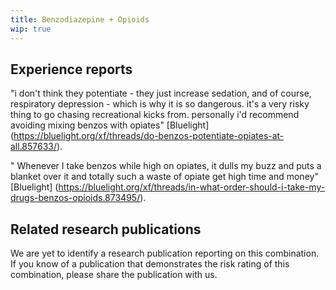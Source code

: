 ---
title: Benzodiazepine + Opioids
wip: true
---

## Experience reports
"i don't think they potentiate - they just increase sedation, and of course, respiratory depression - which is why it is so dangerous. it's a very risky thing to go chasing recreational kicks from. personally i'd recommend avoiding mixing benzos with opiates" [Bluelight] (https://bluelight.org/xf/threads/do-benzos-potentiate-opiates-at-all.857633/).

" Whenever I take benzos while high on opiates, it dulls my buzz and puts a blanket over it and totally such a waste of opiate get high time and money" [Bluelight] (https://bluelight.org/xf/threads/in-what-order-should-i-take-my-drugs-benzos-opioids.873495/).

## Related research publications
We are yet to identify a research publication reporting on this combination. If you know of a publication that demonstrates the risk rating of this combination, please share the publication with us.
